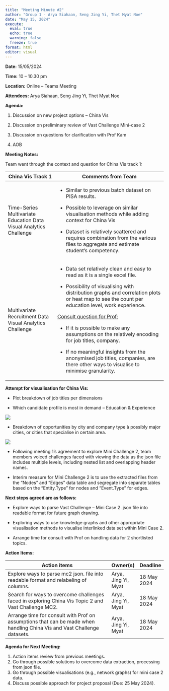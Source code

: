 ```yaml
---
title: "Meeting Minute #2"
author: "Group 1 - Arya Siahaan, Seng Jing Yi, Thet Myat Noe"
date: "May 15, 2024"
execute: 
  eval: true
  echo: true
  warning: false
  freeze: true
format: html
editor: visual
---
```


**Date:** 15/05/2024

**Time:** 10 – 10.30 pm

**Location:** Online – Teams Meeting

**Attendees:** Arya Siahaan, Seng Jing Yi, Thet Myat Noe

**Agenda:**

1.  Discussion on new project options – China Vis

2.  Discussion on preliminary review of Vast Challenge Mini-case 2

3.  Discussion on questions for clarification with Prof Kam

4.  AOB

**Meeting Notes:**

Team went through the context and question for China Vis track 1:

+--------------------------------------------------------------------+--------------------------------------------------------------------------------------------------------------------------------------------------+
| China Vis Track 1                                                  | Comments from Team                                                                                                                               |
+====================================================================+==================================================================================================================================================+
| Time-Series Multivariate Education Data Visual Analytics Challenge | -   Similar to previous batch dataset on PISA results.                                                                                           |
|                                                                    |                                                                                                                                                  |
|                                                                    | -   Possible to leverage on similar visualisation methods while adding context for China Vis                                                     |
|                                                                    |                                                                                                                                                  |
|                                                                    | -   Dataset is relatively scattered and requires combination from the various files to aggregate and estimate student’s competency.              |
+--------------------------------------------------------------------+--------------------------------------------------------------------------------------------------------------------------------------------------+
| Multivariate Recruitment Data Visual Analytics Challenge           | -   Data set relatively clean and easy to read as it is a single excel file.                                                                     |
|                                                                    |                                                                                                                                                  |
|                                                                    | -   Possibility of visualising with distribution graphs and correlation plots or heat map to see the count per education level, work experience. |
|                                                                    |                                                                                                                                                  |
|                                                                    | [Consult question for Prof:]{.underline}                                                                                                         |
|                                                                    |                                                                                                                                                  |
|                                                                    | -   If it is possible to make any assumptions on the relatively encoding for job titles, company.                                                |
|                                                                    |                                                                                                                                                  |
|                                                                    | -   If no meaningful insights from the anonymised job titles, companies, are there other ways to visualise to minimise granularity.              |
+--------------------------------------------------------------------+--------------------------------------------------------------------------------------------------------------------------------------------------+

**Attempt for visualisation for China Vis:**

-   Plot breakdown of job titles per dimensions

-   Which candidate profile is most in demand – Education & Experience

![](images/clipboard-1349562241.png)

-   Breakdown of opportunities by city and company type à possibly major cities, or cities that specialise in certain area.

![](images/clipboard-3733775175.png)

-   Following meeting 1’s agreement to explore Mini Challenge 2, team members voiced challenges faced with viewing the data as the json file includes multiple levels, including nested list and overlapping header names.

-   Interim measure for Mini Challenge 2 is to use the extracted files from the “Nodes” and “Edges” data table and segregate into separate tables based on the “Entity.Type” for nodes and “Event.Type” for edges.

**Next steps agreed are as follows:**

-   Explore ways to parse Vast Challenge – Mini Case 2 .json file into readable format for future graph drawing.

-   Exploring ways to use knowledge graphs and other appropriate visualisation methods to visualise interlinked data set within Mini Case 2.

-   Arrange time for consult with Prof on handling data for 2 shortlisted topics.

**Action Items:**

| Action items                                                                                                            | Owner(s)            | Deadline    |
|-------------------------------------------------------------------------------------------------------------------------|---------------------|-------------|
| Explore ways to parse mc2 json. file into readable format and relabeling of columns.                                    | Arya, Jing Yi, Myat | 18 May 2024 |
| Search for ways to overcome challenges faced in exploring China Vis Topic 2 and Vast Challenge MC2.                     | Arya, Jing Yi, Myat | 18 May 2024 |
| Arrange time for consult with Prof on assumptions that can be made when handling China Vis and Vast Challenge datasets. | Arya, Jing Yi, Myat | 18 May 2024 |

**Agenda for Next Meeting:**

1.  Action items review from previous meetings.
2.  Go through possible solutions to overcome data extraction, processing from json file.
3.  Go through possible visualisations (e.g., network graphs) for mini case 2 data.
4.  Discuss possible approach for project proposal (Due: 25 May 2024).
